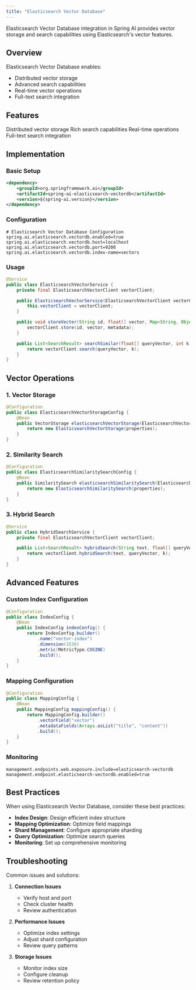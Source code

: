 ```yaml
---
title: "Elasticsearch Vector Database"
---
```


Elasticsearch Vector Database integration in Spring AI provides vector storage and search capabilities using Elasticsearch's vector features.

## Overview

Elasticsearch Vector Database enables:
- Distributed vector storage
- Advanced search capabilities
- Real-time vector operations
- Full-text search integration

## Features

<CardGroup cols={2}>
  <Card title="Distributed Storage" icon="network-wired">
    Distributed vector storage
  </Card>
  <Card title="Advanced Search" icon="magnifying-glass">
    Rich search capabilities
  </Card>
  <Card title="Real-time" icon="clock">
    Real-time operations
  </Card>
  <Card title="Integration" icon="plug">
    Full-text search integration
  </Card>
</CardGroup>

## Implementation

### Basic Setup

```xml
<dependency>
    <groupId>org.springframework.ai</groupId>
    <artifactId>spring-ai-elasticsearch-vectordb</artifactId>
    <version>${spring-ai.version}</version>
</dependency>
```

### Configuration

```properties
# Elasticsearch Vector Database Configuration
spring.ai.elasticsearch.vectordb.enabled=true
spring.ai.elasticsearch.vectordb.host=localhost
spring.ai.elasticsearch.vectordb.port=9200
spring.ai.elasticsearch.vectordb.index-name=vectors
```

### Usage

```java
@Service
public class ElasticsearchVectorService {
    private final ElasticsearchVectorClient vectorClient;

    public ElasticsearchVectorService(ElasticsearchVectorClient vectorClient) {
        this.vectorClient = vectorClient;
    }

    public void storeVector(String id, float[] vector, Map<String, Object> metadata) {
        vectorClient.store(id, vector, metadata);
    }

    public List<SearchResult> searchSimilar(float[] queryVector, int k) {
        return vectorClient.search(queryVector, k);
    }
}
```

## Vector Operations

### 1. Vector Storage

```java
@Configuration
public class ElasticsearchVectorStorageConfig {
    @Bean
    public VectorStorage elasticsearchVectorStorage(ElasticsearchVectorProperties properties) {
        return new ElasticsearchVectorStorage(properties);
    }
}
```

### 2. Similarity Search

```java
@Configuration
public class ElasticsearchSimilaritySearchConfig {
    @Bean
    public SimilaritySearch elasticsearchSimilaritySearch(ElasticsearchVectorProperties properties) {
        return new ElasticsearchSimilaritySearch(properties);
    }
}
```

### 3. Hybrid Search

```java
@Service
public class HybridSearchService {
    private final ElasticsearchVectorClient vectorClient;

    public List<SearchResult> hybridSearch(String text, float[] queryVector, int k) {
        return vectorClient.hybridSearch(text, queryVector, k);
    }
}
```

## Advanced Features

### Custom Index Configuration

```java
@Configuration
public class IndexConfig {
    @Bean
    public IndexConfig indexConfig() {
        return IndexConfig.builder()
            .name("vector-index")
            .dimension(1536)
            .metric(MetricType.COSINE)
            .build();
    }
}
```

### Mapping Configuration

```java
@Configuration
public class MappingConfig {
    @Bean
    public MappingConfig mappingConfig() {
        return MappingConfig.builder()
            .vectorField("vector")
            .metadataFields(Arrays.asList("title", "content"))
            .build();
    }
}
```

### Monitoring

```properties
management.endpoints.web.exposure.include=elasticsearch-vectordb
management.endpoint.elasticsearch-vectordb.enabled=true
```

## Best Practices

<Note>
When using Elasticsearch Vector Database, consider these best practices:
</Note>

- **Index Design**: Design efficient index structure
- **Mapping Optimization**: Optimize field mappings
- **Shard Management**: Configure appropriate sharding
- **Query Optimization**: Optimize search queries
- **Monitoring**: Set up comprehensive monitoring

## Troubleshooting

Common issues and solutions:

1. **Connection Issues**
   - Verify host and port
   - Check cluster health
   - Review authentication

2. **Performance Issues**
   - Optimize index settings
   - Adjust shard configuration
   - Review query patterns

3. **Storage Issues**
   - Monitor index size
   - Configure cleanup
   - Review retention policy 